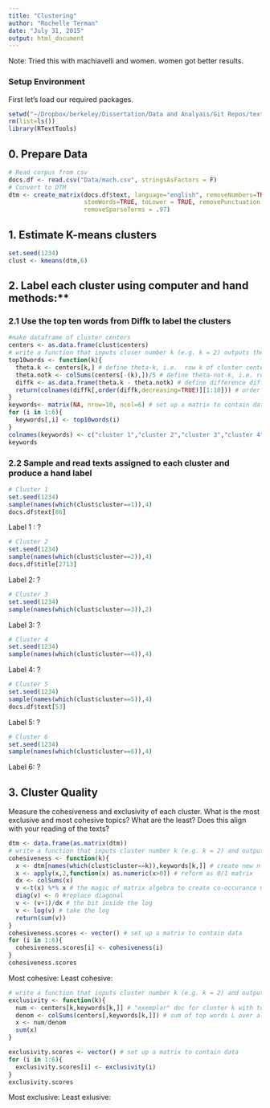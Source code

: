 ```yaml
---
title: "Clustering"
author: "Rochelle Terman"
date: "July 31, 2015"
output: html_document
---
```


Note: Tried this with machiavelli and women. women got better results.

### Setup Environment

First let's load our required packages.

```r
setwd("~/Dropbox/berkeley/Dissertation/Data and Analyais/Git Repos/text-analysis-dhbsi")
rm(list=ls())
library(RTextTools)
```

## 0. Prepare Data

```r
# Read corpus from csv
docs.df <- read.csv("Data/mach.csv", stringsAsFactors = F)
# Convert to DTM
dtm <- create_matrix(docs.df$text, language="english", removeNumbers=TRUE,
                     stemWords=TRUE, toLower = TRUE, removePunctuation = TRUE, 
                     removeSparseTerms = .97)
```
## 1. Estimate K-means clusters

```r
set.seed(1234)
clust <- kmeans(dtm,6)
```

## 2. Label each cluster using computer and hand methods:**

### 2.1 Use the top ten words from Diffk to label the clusters
```r
#make dataframe of cluster centers
centers <- as.data.frame(clust$centers)
# write a function that inputs cluser number k (e.g. k = 2) outputs the top 10 words as per the definition given
top10words <- function(k){
  theta.k <- centers[k,] # define theta-k, i.e.  row k of cluster centers dataframe
  theta.notk <- colSums(centers[-(k),])/5 # define theta-not-k, i.e. rows not-k of cluster centers divided by 5 (number of clusters - 1)
  diffk <- as.data.frame(theta.k - theta.notk) # define difference diffk
  return(colnames(diffk[,order(diffk,decreasing=TRUE)][1:10])) # order decreasing, take top 10
}
keywords<- matrix(NA, nrow=10, ncol=6) # set up a matrix to contain data
for (i in 1:6){
  keywords[,i] <- top10words(i)
}
colnames(keywords) <- c("cluster 1","cluster 2","cluster 3","cluster 4","cluster 5","cluster 6")
keywords
```

### 2.2 Sample and read texts assigned to each cluster and produce a hand label

```r
# Cluster 1
set.seed(1234)
sample(names(which(clust$cluster==1)),4) 
docs.df$text[86]
```

Label 1 : ?

```r
# Cluster 2
set.seed(1234)
sample(names(which(clust$cluster==2)),4) 
docs.df$title[2713]
```

Label 2: ?

```r
# Cluster 3
set.seed(1234)
sample(names(which(clust$cluster==3)),2) 
```

Label 3: ?

```r
# Cluster 4
set.seed(1234)
sample(names(which(clust$cluster==4)),4) 
```

Label 4: ?

```r
# Cluster 5
set.seed(1234)
sample(names(which(clust$cluster==5)),4) 
docs.df$text[53]
```

Label 5: ?

```r
# Cluster 6
set.seed(1234)
sample(names(which(clust$cluster==6)),4) 
```

Label 6: ?

## 3. Cluster Quality

Measure the cohesiveness and exclusivity of each cluster. What is the most exclusive and most cohesive topics? What are the least? Does this align with your reading of the texts?

```r
dtm <- data.frame(as.matrix(dtm))
# write a function that inputs cluster number k (e.g. k = 2) and output cohesiveness score
cohesiveness <- function(k){
  x <- dtm[names(which(clust$cluster==k)),keywords[k,]] # create new n x j DTM with n  = texts in cluster k and j = top 10 discriminating words in k
  x <- apply(x,2,function(x) as.numeric(x>0)) # reform as 0/1 matrix
  dx <- colSums(x)
  v <-t(x) %*% x # the magic of matrix algebra to create co-occurance matrix
  diag(v) <- 0 #replace diagonal
  v <- (v+1)/dx # the bit inside the log
  v <- log(v) # take the log
  return(sum(v))
}
cohesiveness.scores <- vector() # set up a matrix to contain data
for (i in 1:6){
  cohesiveness.scores[i] <- cohesiveness(i)
}
cohesiveness.scores
```
Most cohesive:
Least cohesive:

```r
# write a function that inputs cluster number k (e.g. k = 2) and output exclusivity score
exclusivity <- function(k){
  num <- centers[k,keywords[k,]] # "exemplar" doc for cluster k with top L words
  denom <- colSums(centers[,keywords[k,]]) # sum of top words L over all klusters
  x <- num/denom
  sum(x)
}

exclusivity.scores <- vector() # set up a matrix to contain data
for (i in 1:6){
  exclusivity.scores[i] <- exclusivity(i)
}
exclusivity.scores
```
Most exclusive:
Least exlusive: 
